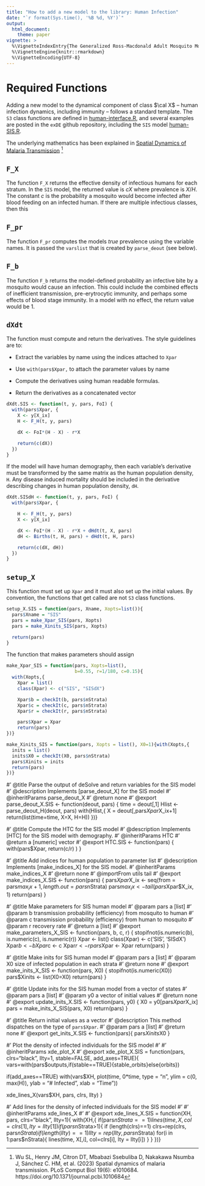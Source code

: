 ```yaml
---
title: "How to add a new model to the library: Human Infection" 
date: "`r format(Sys.time(), '%B %d, %Y')`"
output:
  html_document: 
    theme: paper 
vignette: >
  %\VignetteIndexEntry{The Generalized Ross-Macdonald Adult Mosquito Model}
  %\VignetteEngine{knitr::rmarkdown}
  %\VignetteEncoding{UTF-8}
---
```


# Required Functions

Adding a new model to the dynamical component of class $\cal X$ -- human infection dynamics, including immunity -- follows a standard template. The `S3` class functions are defined in [human-interface.R](https://github.com/dd-harp/exDE/blob/main/R/human-interface.R){target="_blank"}, and several examples are posted in the `exDE` github repository, including the `SIS` model [human-SIS.R](https://github.com/dd-harp/exDE/blob/main/R/human-SIS.R){target="_blank"}. 


The underlying mathematics has been explained in [Spatial Dynamics of Malaria Transmission](https://journals.plos.org/ploscompbiol/article?id=10.1371/journal.pcbi.1010684){target="_blank"}
^[Wu SL, Henry JM, Citron DT, Mbabazi Ssebuliba D, Nakakawa Nsumba J, Sánchez C. HM, et al. (2023) Spatial dynamics of malaria transmission. PLoS Comput Biol 19(6): e1010684. https://doi.org/10.1371/journal.pcbi.1010684]

## `F_X` 

The function `F_X` returns the effective density of infectious humans for each stratum. In the `SIS` model, the returned value is $cX$ where prevalence is $X/H$. The constant $c$ is the probability a mosquito would become infected after blood feeding on an infected human. If there are multiple infectious classes, then this

## `F_pr`

The function `F_pr` computes the models *true* prevalence using the variable names. It is passed the `varslist` that is created by `parse_deout` (see below). 

## `F_b`

The function `F_b` returns the model-defined probability an infective bite by a mosquito would cause an infection. This could include the combined effects of inefficient transmission, pre-erytrocytic immunity, and perhaps some effects of blood stage immunity. In a model with no effect, the return value would be $1$.  

## `dXdt` 

The function must compute and return the derivatives. The style guidelines are to:

+ Extract the variables by name using the indices attached to `Xpar` 

+ Use `with(pars$Xpar,` to attach the parameter values by name 

+ Compute the derivatives using human readable formulas.  

+ Return the derivatives as a concatenated vector  

```r
dXdt.SIS <- function(t, y, pars, FoI) {
  with(pars$Xpar, {
    X <- y[X_ix]
    H <- F_H(t, y, pars)

    dX <- FoI*(H - X) - r*X

    return(c(dX))
  })
}
```

If the model will have human demography, then each variable's derivative must be transformed by the same matrix as the human population density, `H`.  Any disease induced mortality should be included in the derivative describing changes in human population density, `dH`. 

```r
dXdt.SISdH <- function(t, y, pars, FoI) {
  with(pars$Xpar, {

    H <- F_H(t, y, pars)
    X <- y[X_ix]

    dX <- FoI*(H - X) - r*X + dHdt(t, X, pars)
    dH <- Births(t, H, pars) + dHdt(t, H, pars)

    return(c(dX, dH))
  })
}
```

## `setup_X`

This function must set up `Xpar` and it must also set up the initial values. By convention, the functions that get called are not `S3` class functions.   

```r
setup_X.SIS = function(pars, Xname, Xopts=list()){
  pars$Xname = "SIS"
  pars = make_Xpar_SIS(pars, Xopts)
  pars = make_Xinits_SIS(pars, Xopts)

  return(pars)
}
```

The function that makes parameters should assign

```r
make_Xpar_SIS = function(pars, Xopts=list(),
                         b=0.55, r=1/180, c=0.15){
  with(Xopts,{
    Xpar = list()
    class(Xpar) <- c("SIS", "SISdX")

    Xpar$b = checkIt(b, pars$nStrata)
    Xpar$c = checkIt(c, pars$nStrata)
    Xpar$r = checkIt(r, pars$nStrata)

    pars$Xpar = Xpar
    return(pars)
})}
```


```r
make_Xinits_SIS = function(pars, Xopts = list(), X0=1){with(Xopts,{
  inits = list()
  inits$X0 = checkIt(X0, pars$nStrata)
  pars$Xinits = inits
  return(pars)
})}

```

#' @title Parse the output of deSolve and return variables for the SIS model
#' @description Implements [parse_deout_X] for the SIS model
#' @inheritParams parse_deout_X
#' @return none
#' @export
parse_deout_X.SIS <- function(deout, pars) {
  time = deout[,1]
  Hlist <- parse_deout_H(deout, pars)
  with(Hlist,{
    X = deout[,pars$Xpar$X_ix+1]
    return(list(time=time, X=X, H=H))
})}

#' @title Compute the HTC for the SIS model
#' @description Implements [HTC] for the SIS model with demography.
#' @inheritParams HTC
#' @return a [numeric] vector
#' @export
HTC.SIS <- function(pars) {
  with(pars$Xpar,
    return(c/r)
  )
}

#' @title Add indices for human population to parameter list
#' @description Implements [make_indices_X] for the SIS model.
#' @inheritParams make_indices_X
#' @return none
#' @importFrom utils tail
#' @export
make_indices_X.SIS <- function(pars) {
  pars$Xpar$X_ix <- seq(from = pars$max_ix+1, length.out = pars$nStrata)
  pars$max_ix <- tail(pars$Xpar$X_ix, 1)
  return(pars)
}

#' @title Make parameters for SIS human model
#' @param pars a [list]
#' @param b transmission probability (efficiency) from mosquito to human
#' @param c transmission probability (efficiency) from human to mosquito
#' @param r recovery rate
#' @return a [list]
#' @export
make_parameters_X_SIS <- function(pars, b, c, r) {
  stopifnot(is.numeric(b), is.numeric(c), is.numeric(r))
  Xpar <- list()
  class(Xpar) <- c('SIS', 'SISdX')
  Xpar$b <- b
  Xpar$c <- c
  Xpar$r <- r
  pars$Xpar <- Xpar
  return(pars)
}

#' @title Make inits for SIS human model
#' @param pars a [list]
#' @param X0 size of infected population in each strata
#' @return none
#' @export
make_inits_X_SIS <- function(pars, X0) {
  stopifnot(is.numeric(X0))
  pars$Xinits <- list(X0=X0)
  return(pars)
}

#' @title Update inits for the SIS human model from a vector of states
#' @param pars a [list]
#' @param y0 a vector of initial values
#' @return none
#' @export
update_inits_X.SIS <- function(pars, y0) {
  X0 = y0[pars$Xpar$X_ix]
  pars = make_inits_X_SIS(pars, X0)
  return(pars)
}


#' @title Return initial values as a vector
#' @description This method dispatches on the type of `pars$Xpar`.
#' @param pars a [list]
#' @return none
#' @export
get_inits_X.SIS <- function(pars){
  pars$Xinits$X0
}

#' Plot the density of infected individuals for the SIS model
#'
#' @inheritParams xde_plot_X
#' @export
xde_plot_X.SIS = function(pars, clrs="black", llty=1, stable=FALSE, add_axes=TRUE){
  vars=with(pars$outputs,if(stable==TRUE){stable_orbits}else{orbits})

  if(add_axes==TRUE)
    with(vars$XH,
         plot(time, 0*time, type = "n", ylim = c(0, max(H)),
              ylab = "# Infected", xlab = "Time"))

  xde_lines_X(vars$XH, pars, clrs, llty)
}


#' Add lines for the density of infected individuals for the SIS model
#'
#' @inheritParams xde_lines_X
#'
#' @export
xde_lines_X.SIS = function(XH, pars, clrs="black", llty=1){
  with(XH,{
    if(pars$nStrata==1) lines(time, X, col=clrs[1], lty = llty[1])
    if(pars$nStrata>1){
      if (length(clrs)==1) clrs=rep(clrs, pars$nStrata)
      if (length(llty)==1) llty=rep(llty, pars$nStrata)
      for(i in 1:pars$nStrata){
        lines(time, X[,i], col=clrs[i], lty = llty[i])
      }
    }
  })}
